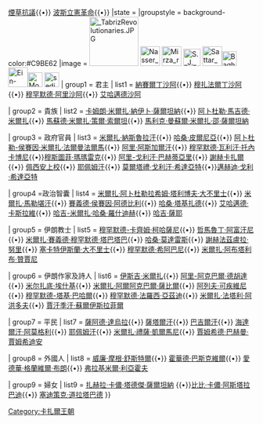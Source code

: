 {{Navbox
|name    = 波斯立憲革命人物
|titlestyle = background-color:#ADA96E
|title   = [[波斯立憲革命]]相關人物
|basestyle = background-color:#ADA96E
|above   = [[卡扎爾王朝]]{{•}} [[煙草抗議]]{{•}} [[波斯立憲革命]]{{•}} 
|state   = {{{?<includeonly>|collapsed</includeonly>}}}
|groupstyle = background-color:#C9BE62
|image   = [[Image: TabrizRevolutionaries.JPG|100px]] 
[[File:Nasser Ad-Din Shah Qajar.jpg|40px]]
[[File:Mirza reza kermani.jpg|40px]]
[[File:S. J. al-Afghani.jpg|35px]]
[[File:Sattar Khan.jpg|40px]][[File:Bagherkhan.jpg|30px]]
[[File:Ein-oddole.jpg|40px]][[File:MorganShuster.jpg|30px]]
[[File:sedigheh_Dowlatabadi01.jpg|30px]]
| group1 = 君主
| list1  = [[納賽爾丁沙阿]]{{•}} [[穆扎法爾丁沙阿]]{{•}} [[穆罕默德·阿里沙阿]]{{•}} [[艾哈邁德沙阿]]

| group2 = 貴族
| list2  = [[卡姆朗·米爾扎·納伊卜·薩爾坦納]]{{•}} [[阿卜杜勒·馬吉德·米爾扎]]{{•}} [[馬蘇德·米爾扎·策爾·索爾坦]]{{•}} [[馬利克·曼蘇爾·米爾扎·邵·薩爾坦納]]

| group3 = 政府官員
| list3  =  [[米爾扎·納斯魯拉汗]]{{•}} [[哈桑·皮爾尼亞]]{{•}}  [[阿卜杜勒-侯賽因·米爾扎·法爾曼法爾馬]]{{•}} [[阿里·阿斯加爾汗]]{{•}} [[穆罕默德·瓦利汗·托內卡博尼]]{{•}}[[穆斯圖菲·瑪瑪雷克]]{{•}} [[阿里-戈利汗·巴赫蒂亞里]]{{•}} [[謝赫卡扎爾]]{{•}} [[佩西安上校]]{{•}} [[耶佩姆汗]]{{•}} [[莫爾塔禮·戈利汗·希達亞特]]{{•}}[[邁赫迪·戈利·希達亞特]]

| group4 =政治智囊
| list4  = [[米爾扎·阿卜杜勒拉希姆·塔利博夫·大不里士]]{{•}} [[米爾扎·馬勒堪汗]]{{•}} [[賽義德·侯賽因·阿德比利]]{{•}} [[哈桑·塔基扎德]]{{•}} [[艾哈邁德·卡斯拉維]]{{•}} [[哈吉-米爾扎·哈桑·羅什迪赫]]{{•}} [[哈吉·薩耶]] 

| group5 = 伊朗教士
| list5  =  [[穆罕默德-卡齊姆·柯哈薩尼]]{{•}} [[哲馬魯丁·阿富汗尼]]{{•}} [[米爾扎·賽義德·穆罕默德·塔巴塔巴]]{{•}} [[哈桑·莫達雷斯]]{{•}} [[謝赫法茲盧拉·努里]]{{•}} [[塞卡特伊斯蘭·大不里士]]{{•}} [[穆罕默德·希阿巴尼]]{{•}} [[米爾扎·阿布塔利布·贊賈尼]]

| group6 = 伊朗作家及詩人
| list6  = [[伊斯吉·米爾扎]]{{•}} [[阿里-阿克巴爾·德胡達]]{{•}} [[米尔扎底·埃什基]]{{•}} [[米爾扎·阿爾阿克巴爾·薩比爾]]{{•}} [[阿列夫·可疾維尼]]{{•}} [[穆罕默德-塔基·巴哈爾]]{{•}} [[穆罕默德·法羅西·亞茲迪]]{{•}} [[米爾扎·法塔利·阿洪多夫]]{{•}} [[賈汗季汗·蘇爾伊斯拉菲爾]]

| group7 = 平民
| list7  = [[薩阿德·達烏拉]]{{•}}  [[薩塔爾汗]]{{•}} [[巴吉爾汗]]{{•}} [[海達爾汗·阿莫格利]]{{•}} [[耶佩姆汗]]{{•}} [[米爾扎·禮薩·凱爾馬尼]]{{•}} [[賈姆希德·巴赫曼·賈姆希迪安]] 

| group8 = 外國人
| list8  = [[威廉·摩根·舒斯特爾]]{{•}} [[霍華德·巴斯克維爾]]{{•}} [[愛德華·格蘭維爾·布朗]]{{•}} [[弗拉基米爾·利亞霍夫]]

| group9 = 婦女
| list9  = [[扎赫拉·卡儂·塔德傑·薩爾坦納]] {{•}}[[比比·卡儂·阿斯塔拉巴迪]]{{•}} [[塞迪策克·道拉塔巴德]]
}}<noinclude>[[Category:卡扎爾王朝]]

</noinclude>